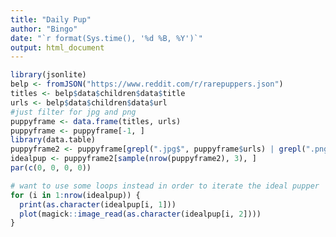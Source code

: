 ```yaml
---
title: "Daily Pup"
author: "Bingo"
date: "`r format(Sys.time(), '%d %B, %Y')`"
output: html_document
---
```


```r
library(jsonlite)
belp <- fromJSON("https://www.reddit.com/r/rarepuppers.json")
titles <- belp$data$children$data$title
urls <- belp$data$children$data$url
#just filter for jpg and png
puppyframe <- data.frame(titles, urls)
puppyframe <- puppyframe[-1, ]
library(data.table)
puppyframe2 <- puppyframe[grepl(".jpg$", puppyframe$urls) | grepl(".png$", puppyframe$urls), ]
idealpup <- puppyframe2[sample(nrow(puppyframe2), 3), ]
par(c(0, 0, 0, 0))
```

```r
# want to use some loops instead in order to iterate the ideal pupper
for (i in 1:nrow(idealpup)) {
  print(as.character(idealpup[i, 1]))
  plot(magick::image_read(as.character(idealpup[i, 2])))
}
```
